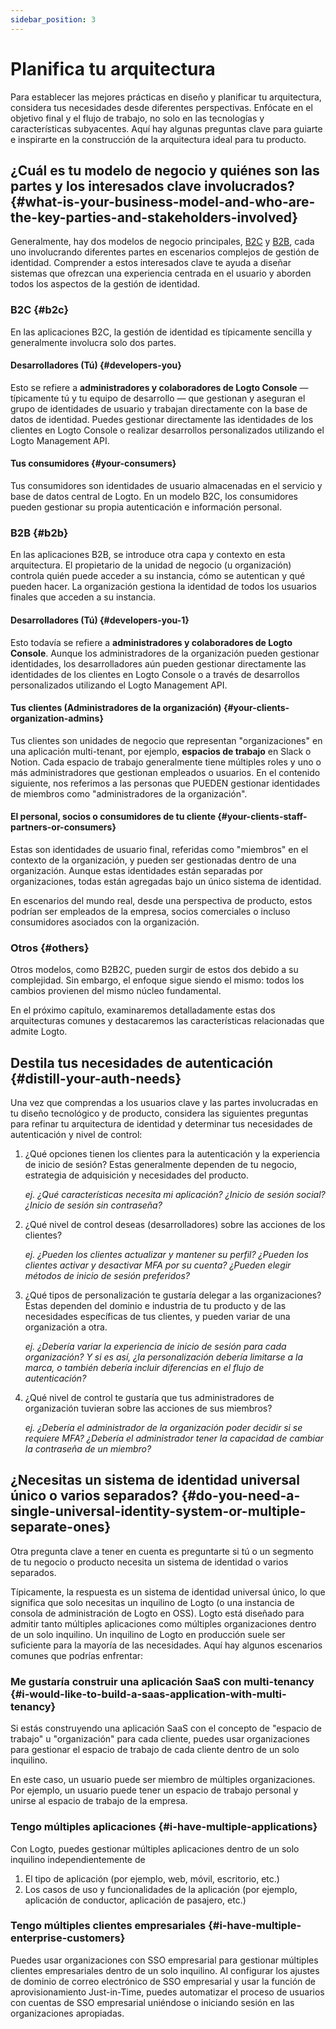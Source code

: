 ```yaml
---
sidebar_position: 3
---
```


# Planifica tu arquitectura

Para establecer las mejores prácticas en diseño y planificar tu arquitectura, considera tus necesidades desde diferentes perspectivas. Enfócate en el objetivo final y el flujo de trabajo, no solo en las tecnologías y características subyacentes. Aquí hay algunas preguntas clave para guiarte e inspirarte en la construcción de la arquitectura ideal para tu producto.

## ¿Cuál es tu modelo de negocio y quiénes son las partes y los interesados clave involucrados? \{#what-is-your-business-model-and-who-are-the-key-parties-and-stakeholders-involved}

Generalmente, hay dos modelos de negocio principales, [B2C](/introduction/plan-your-architecture/b2c) y [B2B](/introduction/plan-your-architecture/b2b), cada uno involucrando diferentes partes en escenarios complejos de gestión de identidad. Comprender a estos interesados clave te ayuda a diseñar sistemas que ofrezcan una experiencia centrada en el usuario y aborden todos los aspectos de la gestión de identidad.

### B2C \{#b2c}

En las aplicaciones B2C, la gestión de identidad es típicamente sencilla y generalmente involucra solo dos partes.

#### Desarrolladores (Tú) \{#developers-you}

Esto se refiere a **administradores y colaboradores de Logto Console** — típicamente tú y tu equipo de desarrollo — que gestionan y aseguran el grupo de identidades de usuario y trabajan directamente con la base de datos de identidad. Puedes gestionar directamente las identidades de los clientes en Logto Console o realizar desarrollos personalizados utilizando el Logto Management API.

#### Tus consumidores \{#your-consumers}

Tus consumidores son identidades de usuario almacenadas en el servicio y base de datos central de Logto. En un modelo B2C, los consumidores pueden gestionar su propia autenticación e información personal.

### B2B \{#b2b}

En las aplicaciones B2B, se introduce otra capa y contexto en esta arquitectura. El propietario de la unidad de negocio (u organización) controla quién puede acceder a su instancia, cómo se autentican y qué pueden hacer. La organización gestiona la identidad de todos los usuarios finales que acceden a su instancia.

#### Desarrolladores (Tú) \{#developers-you-1}

Esto todavía se refiere a **administradores y colaboradores de Logto Console**. Aunque los administradores de la organización pueden gestionar identidades, los desarrolladores aún pueden gestionar directamente las identidades de los clientes en Logto Console o a través de desarrollos personalizados utilizando el Logto Management API.

#### Tus clientes (Administradores de la organización) \{#your-clients-organization-admins}

Tus clientes son unidades de negocio que representan "organizaciones" en una aplicación multi-tenant, por ejemplo, **espacios de trabajo** en Slack o Notion. Cada espacio de trabajo generalmente tiene múltiples roles y uno o más administradores que gestionan empleados o usuarios. En el contenido siguiente, nos referimos a las personas que PUEDEN gestionar identidades de miembros como "administradores de la organización".

#### El personal, socios o consumidores de tu cliente \{#your-clients-staff-partners-or-consumers}

Estas son identidades de usuario final, referidas como "miembros" en el contexto de la organización, y pueden ser gestionadas dentro de una organización. Aunque estas identidades están separadas por organizaciones, todas están agregadas bajo un único sistema de identidad.

En escenarios del mundo real, desde una perspectiva de producto, estos podrían ser empleados de la empresa, socios comerciales o incluso consumidores asociados con la organización.

### Otros \{#others}

Otros modelos, como B2B2C, pueden surgir de estos dos debido a su complejidad. Sin embargo, el enfoque sigue siendo el mismo: todos los cambios provienen del mismo núcleo fundamental.

En el próximo capítulo, examinaremos detalladamente estas dos arquitecturas comunes y destacaremos las características relacionadas que admite Logto.

## Destila tus necesidades de autenticación \{#distill-your-auth-needs}

Una vez que comprendas a los usuarios clave y las partes involucradas en tu diseño tecnológico y de producto, considera las siguientes preguntas para refinar tu arquitectura de identidad y determinar tus necesidades de autenticación y nivel de control:

1. ¿Qué opciones tienen los clientes para la autenticación y la experiencia de inicio de sesión? Estas generalmente dependen de tu negocio, estrategia de adquisición y necesidades del producto.

   _ej. ¿Qué características necesita mi aplicación? ¿Inicio de sesión social? ¿Inicio de sesión sin contraseña?_

2. ¿Qué nivel de control deseas (desarrolladores) sobre las acciones de los clientes?

   _ej. ¿Pueden los clientes actualizar y mantener su perfil? ¿Pueden los clientes activar y desactivar MFA por su cuenta? ¿Pueden elegir métodos de inicio de sesión preferidos?_

3. ¿Qué tipos de personalización te gustaría delegar a las organizaciones? Estas dependen del dominio e industria de tu producto y de las necesidades específicas de tus clientes, y pueden variar de una organización a otra.

   _ej. ¿Debería variar la experiencia de inicio de sesión para cada organización? Y si es así, ¿la personalización debería limitarse a la marca, o también debería incluir diferencias en el flujo de autenticación?_

4. ¿Qué nivel de control te gustaría que tus administradores de organización tuvieran sobre las acciones de sus miembros?

   _ej. ¿Debería el administrador de la organización poder decidir si se requiere MFA? ¿Debería el administrador tener la capacidad de cambiar la contraseña de un miembro?_

## ¿Necesitas un sistema de identidad universal único o varios separados? \{#do-you-need-a-single-universal-identity-system-or-multiple-separate-ones}

Otra pregunta clave a tener en cuenta es preguntarte si tú o un segmento de tu negocio o producto necesita un sistema de identidad o varios separados.

Típicamente, la respuesta es un sistema de identidad universal único, lo que significa que solo necesitas un inquilino de Logto (o una instancia de consola de administración de Logto en OSS). Logto está diseñado para admitir tanto múltiples aplicaciones como múltiples organizaciones dentro de un solo inquilino. Un inquilino de Logto en producción suele ser suficiente para la mayoría de las necesidades. Aquí hay algunos escenarios comunes que podrías enfrentar:

### Me gustaría construir una aplicación SaaS con multi-tenancy \{#i-would-like-to-build-a-saas-application-with-multi-tenancy}

Si estás construyendo una aplicación SaaS con el concepto de "espacio de trabajo" u "organización" para cada cliente, puedes usar organizaciones para gestionar el espacio de trabajo de cada cliente dentro de un solo inquilino.

En este caso, un usuario puede ser miembro de múltiples organizaciones. Por ejemplo, un usuario puede tener un espacio de trabajo personal y unirse al espacio de trabajo de la empresa.

### Tengo múltiples aplicaciones \{#i-have-multiple-applications}

Con Logto, puedes gestionar múltiples aplicaciones dentro de un solo inquilino independientemente de

1. El tipo de aplicación (por ejemplo, web, móvil, escritorio, etc.)
2. Los casos de uso y funcionalidades de la aplicación (por ejemplo, aplicación de conductor, aplicación de pasajero, etc.)

### Tengo múltiples clientes empresariales \{#i-have-multiple-enterprise-customers}

Puedes usar organizaciones con SSO empresarial para gestionar múltiples clientes empresariales dentro de un solo inquilino. Al configurar los ajustes de dominio de correo electrónico de SSO empresarial y usar la función de aprovisionamiento Just-in-Time, puedes automatizar el proceso de usuarios con cuentas de SSO empresarial uniéndose o iniciando sesión en las organizaciones apropiadas.
